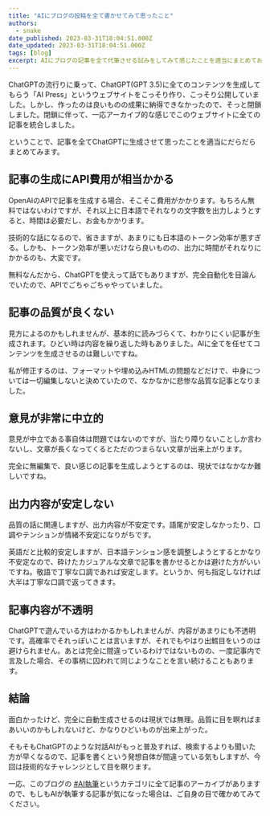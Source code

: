 ```yaml
---
title: "AIにブログの投稿を全て書かせてみて思ったこと"
authors:
  - snake
date_published: 2023-03-31T18:04:51.000Z
date_updated: 2023-03-31T18:04:51.000Z
tags: [blog]
excerpt: AIにブログの記事を全て代筆させる試みをしてみて感じたことを適当にまとめておきました。
---
```


ChatGPTの流行りに乗って、ChatGPT(GPT 3.5)に全てのコンテンツを生成してもらう「AI Press」というウェブサイトをこっそり作り、こっそり公開していました。しかし、作ったのは良いものの成果に納得できなかったので、そっと閉鎖しました。閉鎖に伴って、一応アーカイブ的な感じでこのウェブサイトに全ての記事を統合しました。

ということで、記事を全てChatGPTに生成させて思ったことを適当にだらだらまとめてみます。

## 記事の生成にAPI費用が相当かかる

OpenAIのAPIで記事を生成する場合、そこそこ費用がかかります。もちろん無料ではないわけですが、それ以上に日本語でそれなりの文字数を出力しようとすると、時間は必要だし、お金もかかります。

技術的な話になるので、省きますが、あまりにも日本語のトークン効率が悪すぎる。しかも、トークン効率が悪いだけなら良いものの、出力に時間がそれなりにかかるのも、大変です。

無料なんだから、ChatGPTを使えって話でもありますが、完全自動化を目論んでいたので、APIでごちゃごちゃやっていました。

## 記事の品質が良くない

 見方によるのかもしれませんが、基本的に読みづらくて、わかりにくい記事が生成されます。ひどい時は内容を繰り返した時もありました。AIに全てを任せてコンテンツを生成させるのは難しいですね。

私が修正するのは、フォーマットや埋め込みHTMLの問題などだけで、中身については一切編集しないと決めていたので、なかなかに悲惨な品質な記事となりました。

## 意見が非常に中立的

意見が中立である事自体は問題ではないのですが、当たり障りないことしか言わないし、文章が長くなってくるとただのつまらない文章が出来上がります。

完全に無編集で、良い感じの記事を生成しようとするのは、現状ではなかなか難しいですね。

## 出力内容が安定しない

品質の話に関連しますが、出力内容が不安定です。語尾が安定しなかったり、口調やテンションが情緒不安定になりがちです。

英語だと比較的安定しますが、日本語テンション感を調整しようとするとかなり不安定なので、砕けたカジュアルな文章で記事を書かせるとかは避けた方がいいですね。敬語で丁寧な口調であれば安定します。というか、何も指定しなければ大半は丁寧な口調で返ってきます。

## 記事内容が不透明

ChatGPTで遊んでいる方はわかるかもしれませんが、内容があまりにも不透明です。高確率でそれっぽいことは言いますが、それでもやはり出鱈目をいうのは避けられません。あとは完全に間違っているわけではないものの、一度記事内で言及した場合、その事柄に囚われて同じようなことを言い続けることもあります。

## 結論

面白かったけど、完全に自動生成させるのは現状では無理。品質に目を瞑ればまあいいのかもしれないけど、かなりひどいものが出来上がった。

そもそもChatGPTのような対話AIがもっと普及すれば、検索するよりも聞いた方が早くなるので、記事を書くという発想自体が間違っている気もしますが、今回は技術的なチャレンジとして目を瞑ります。

一応、このブログの [#AI執筆](/tags/ai執筆/)というカテゴリに全て記事のアーカイブがありますので、もしもAIが執筆する記事が気になった場合は、ご自身の目で確かめてみてください。
